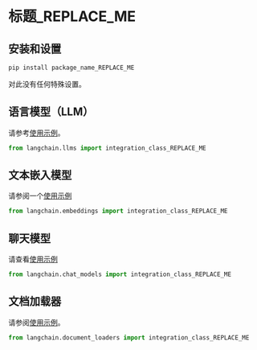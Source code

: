 
[comment: 请在这里提供一个参考示例 "docs/integrations/arxiv.md"]::
[comment: 使用此模板在 "docs/integrations/" 中创建一个新的 .md 文件]::

# 标题_REPLACE_ME

[comment: 只允许一个标题/H1]::

>
 
[comment: 描述: 读完此描述后，读者应该决定是否足够好以尝试/继续阅读，或者]::
[comment: 转到下一个集成文档。]::
[comment: 描述应该包含一个链接，供阅读者继续阅读。]::

## 安装和设置

[comment: 安装和设置：所有必要的额外软件包安装和设置，比如Tokens等]::

```bash
pip install package_name_REPLACE_ME
```

[comment: 或者这段文字:]::
对此没有任何特殊设置。


[comment: 下一个H2/##节使用集成模块的名称，如“LLM”，“文本嵌入模型”等]::
[comment: 参见“index.html”页面中的“模块”]::
[comment: 每个H2节应包括一个链接到示例和一个包含集成类导入的Python代码]::
[comment: 以下是几个示例章节。删除所有不必要的章节。添加这里未提供的所有必要章节。]::

## 语言模型（LLM）

请参考[使用示例](/docs/modules/model_io/models/llms/integrations/INCLUDE_REAL_NAME.html)。

```python
from langchain.llms import integration_class_REPLACE_ME
```


## 文本嵌入模型

请参阅一个[使用示例](/docs/modules/data_connection/text_embedding/integrations/INCLUDE_REAL_NAME.html)

```python
from langchain.embeddings import integration_class_REPLACE_ME
```


## 聊天模型

请查看[使用示例](/docs/modules/model_io/models/chat/integrations/INCLUDE_REAL_NAME.html)

```python
from langchain.chat_models import integration_class_REPLACE_ME
```

## 文档加载器

请参阅[使用示例](/docs/modules/data_connection/document_loaders/integrations/INCLUDE_REAL_NAME.html)。

```python
from langchain.document_loaders import integration_class_REPLACE_ME
```
